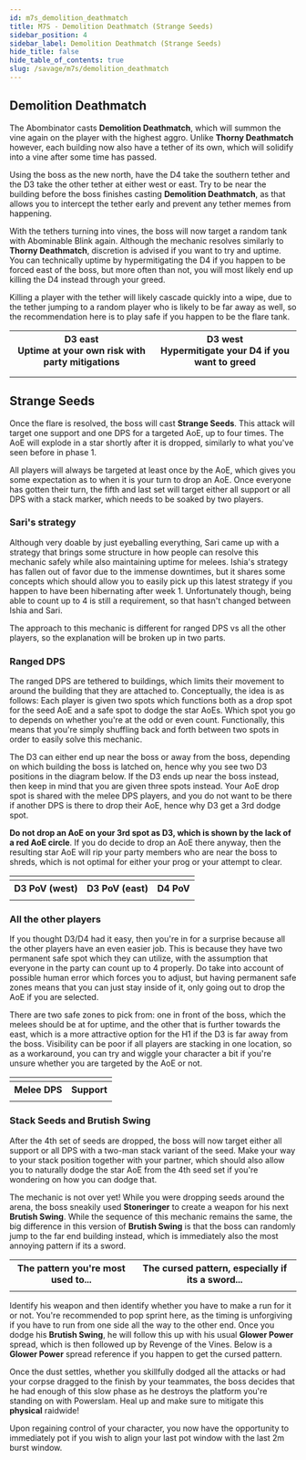 ```yaml
---
id: m7s_demolition_deathmatch
title: M7S - Demolition Deathmatch (Strange Seeds)
sidebar_position: 4
sidebar_label: Demolition Deathmatch (Strange Seeds)
hide_title: false
hide_table_of_contents: true
slug: /savage/m7s/demolition_deathmatch
---
```


## Demolition Deathmatch

The Abombinator casts <strong>Demolition Deathmatch</strong>, which will summon the vine again on the player with the highest aggro. Unlike <strong>Thorny Deathmatch</strong> however, each building now also have a tether of its own, which will solidify into a vine after some time has passed.

Using the boss as the new north, have the D4 take the southern tether and the D3 take the other tether at either west or east. Try to be near the building before the boss finishes casting <strong>Demolition Deathmatch</strong>, as that allows you to intercept the tether early and prevent any tether memes from happening.

<KittenAsset path='m7s/demolition_deathmatch_pattern1.webm' wrapper='div' />

With the tethers turning into vines, the boss will now target a random tank with <Flare>Abominable Blink</Flare> again. Although the mechanic resolves similarly to <strong>Thorny Deathmatch</strong>, discretion is advised if you want to try and uptime. You can technically uptime by hypermitigating the D4 if you happen to be forced east of the boss, but more often than not, you will most likely end up killing the D4 instead through your greed.

Killing a player with the tether will likely cascade quickly into a wipe, due to the tether jumping to a random player who is likely to be far away as well, so the recommendation here is to play safe if you happen to be the flare tank.

<table>
    <tr>
        <th>D3 east<br />Uptime at your own risk with party mitigations</th>
        <th>D3 west<br />Hypermitigate your D4 if you want to greed</th>
    </tr>
    <tr>
        <td><KittenAsset path='m7s/demolition_deathmatch_pattern1.png' /></td>
        <td><KittenAsset path='m7s/demolition_deathmatch_pattern2.png' /></td>
    </tr>
    <tr>
        <td><KittenAsset path='m7s/demolition_deathmatch_pattern1.webm' /></td>
        <td><KittenAsset path='m7s/demolition_deathmatch_pattern2.webm' /></td>
    </tr>
</table>

## Strange Seeds

Once the flare is resolved, the boss will cast <strong>Strange Seeds</strong>. This attack will target one support and one DPS for a targeted AoE, up to four times. The AoE will explode in a star shortly after it is dropped, similarly to what you've seen before in phase 1.

<KittenAsset path='m7s/strange_seeds_sample.webm' wrapper='div' />

All players will always be targeted at least once by the AoE, which gives you some expectation as to when it is your turn to drop an AoE. Once everyone has gotten their turn, the fifth and last set will target either all support or all DPS with a stack marker, which needs to be soaked by two players.

### Sari's strategy

Although very doable by just eyeballing everything, Sari came up with a strategy that brings some structure in how people can resolve this mechanic safely while also maintaining uptime for melees. Ishia's strategy has fallen out of favor due to the immense downtimes, but it shares some concepts which should allow you to easily pick up this latest strategy if you happen to have been hibernating after week 1. Unfortunately though, being able to count up to 4 is still a requirement, so that hasn't changed between Ishia and Sari.

The approach to this mechanic is different for ranged DPS vs all the other players, so the explanation will be broken up in two parts.

### Ranged DPS

The ranged DPS are tethered to buildings, which limits their movement to around the building that they are attached to. Conceptually, the idea is as follows: Each player is given two spots which functions both as a drop spot for the seed AoE and a safe spot to dodge the star AoEs. Which spot you go to depends on whether you're at the odd or even count. Functionally, this means that you're simply shuffling back and forth between two spots in order to easily solve this mechanic.

The D3 can either end up near the boss or away from the boss, depending on which building the boss is latched on, hence why you see two D3 positions in the diagram below. If the D3 ends up near the boss instead, then keep in mind that you are given three spots instead. Your AoE drop spot is shared with the melee DPS players, and you do not want to be there if another DPS is there to drop their AoE, hence why D3 get a 3rd dodge spot.

**Do not drop an AoE on your 3rd spot as D3, which is shown by the lack of a red AoE circle**. If you do decide to drop an AoE there anyway, then the resulting star AoE will rip your party members who are near the boss to shreds, which is not optimal for either your prog or your attempt to clear.

<table>
    <tr>
        <td colspan="3"><KittenAsset path='m7s/strange_seeds_ranged_setup.png' /></td>
    </tr>
    <tr>
        <th>D3 PoV (west)</th>
        <th>D3 PoV (east)</th>
        <th>D4 PoV</th>
    </tr>
    <tr>
        <td><KittenAsset path='m7s/strange_seeds_d3_west.webm' /></td>
        <td><KittenAsset path='m7s/strange_seeds_d3_east.webm' /></td>
        <td><KittenAsset path='m7s/strange_seeds_d4.webm' /></td>
    </tr>
</table>


### All the other players

If you thought D3/D4 had it easy, then you're in for a surprise because all the other players have an even easier job. This is because they have two permanent safe spot which they can utilize, with the assumption that everyone in the party can count up to 4 properly. Do take into account of possible human error which forces you to adjust, but having permanent safe zones means that you can just stay inside of it, only going out to drop the AoE if you are selected.

There are two safe zones to pick from: one in front of the boss, which the melees should be at for uptime, and the other that is further towards the east, which is a more attractive option for the H1 if the D3 is far away from the boss. Visibility can be poor if all players are stacking in one location, so as a workaround, you can try and wiggle your character a bit if you're unsure whether you are targeted by the AoE or not.

<table>
    <tr>
        <td colspan="2"><KittenAsset path='m7s/strange_seeds_otherplayers_setup.png' /></td>
    </tr>
    <tr>
        <th>Melee DPS</th>
        <th>Support</th>
    </tr>
    <tr>
        <td><KittenAsset path='m7s/strange_seeds_melee.webm' /></td>
        <td><KittenAsset path='m7s/strange_seeds_support.webm' /></td>
    </tr>
</table>




### Stack Seeds and Brutish Swing

After the 4th set of seeds are dropped, the boss will now target either all support or all DPS with a two-man stack variant of the seed. Make your way to your stack position together with your partner, which should also allow you to naturally dodge the star AoE from the 4th seed set if you're wondering on how you can dodge that.

<KittenAsset path='m7s/strange_seeds_stack.png' wrapper='div' width='50%' />

The mechanic is not over yet! While you were dropping seeds around the arena, the boss sneakily used <strong>Stoneringer</strong> to create a weapon for his next <strong>Brutish Swing</strong>. While the sequence of this mechanic remains the same, the big difference in this version of <strong>Brutish Swing</strong> is that the boss can randomly jump to the far end building instead, which is immediately also the most annoying pattern if its a sword.

<table>
    <tr>
        <th>The pattern you're most used to...</th>
        <th>The cursed pattern, especially if its a sword...</th>
    </tr>
    <tr>
        <td><KittenAsset path='m7s/strange_seeds_brute_swing_normal.webm' /></td>
        <td><KittenAsset path='m7s/strange_seeds_brute_swing_cursed.webm' /></td>
    </tr>
</table>

Identify his weapon and then identify whether you have to make a run for it or not. You're recommended to pop sprint here, as the timing is unforgiving if you have to run from one side all the way to the other end. Once you dodge his <strong>Brutish Swing</strong>, he will follow this up with his usual <strong>Glower Power</strong> spread, which is then followed up by <Raidwide>Revenge of the Vines</Raidwide>. Below is a <strong>Glower Power</strong> spread reference if you happen to get the cursed pattern.

<KittenAsset path='m7s/phase2_glower_power_spread_cursed.png' wrapper='div' width='50%' />

Once the dust settles, whether you skillfully dodged all the attacks or had your corpse dragged to the finish by your teammates, the boss decides that he had enough of this slow phase as he destroys the platform you're standing on with <Raidwide>Powerslam</Raidwide>. Heal up and make sure to mitigate this **physical** raidwide!

<KittenAsset path='m7s/powerslam.webm' wrapper='div' />

Upon regaining control of your character, you now have the opportunity to immediately pot if you wish to align your last pot window with the last 2m burst window.